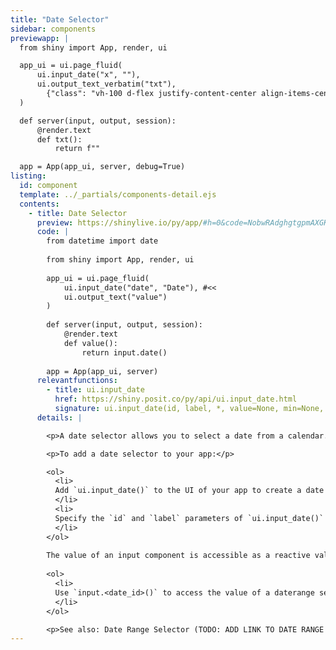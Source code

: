 ```yaml
---
title: "Date Selector"
sidebar: components 
previewapp: |
  from shiny import App, render, ui

  app_ui = ui.page_fluid(
      ui.input_date("x", ""),
      ui.output_text_verbatim("txt"),
        {"class": "vh-100 d-flex justify-content-center align-items-center px-4 flex-column"}
  )

  def server(input, output, session):
      @render.text
      def txt():
          return f""

  app = App(app_ui, server, debug=True)
listing:
  id: component
  template: ../_partials/components-detail.ejs
  contents:
    - title: Date Selector
      preview: https://shinylive.io/py/app/#h=0&code=NobwRAdghgtgpmAXGKAHVA6VBPMAaMAYwHsIAXOcpMAMwCdiYACAEygrIEt4nvVi6ZVuzgAdCOPqMmAZwAWnCNl4x+gpgEF0eJnUos4dHQFdO48WlQB9U0wC8TU1igBzOFZoAbUywAU4pkDHTgxFVGMyKzYKfzBosXwmUTAAERFkgEo8AKCnYgjwyIoADzJYgDcobwSM8VqJBoMaWUNyw18wiJ18skKdGTgZGU5SDMQcwIABHsKJpkm9CAM6DBKyOaamSurfMbmg3TgyYzoIXghCjHjd8wbLe010X0sbTn7WwwywAF8AXSA
      code: |
        from datetime import date
        
        from shiny import App, render, ui
        
        app_ui = ui.page_fluid(
            ui.input_date("date", "Date"), #<<
            ui.output_text("value")
        )
        
        def server(input, output, session):
            @render.text
            def value():
                return input.date()
        
        app = App(app_ui, server)
      relevantfunctions:
        - title: ui.input_date
          href: https://shiny.posit.co/py/api/ui.input_date.html
          signature: ui.input_date(id, label, *, value=None, min=None, max=None, format='yyyy-mm-dd', startview='month', weekstart=0, language='en', width=None, autoclose=True, datesdisabled=None, daysofweekdisabled=None)
      details: |

        <p>A date selector allows you to select a date from a calendar.</p>

        <p>To add a date selector to your app:</p>

        <ol>
          <li>
          Add `ui.input_date()` to the UI of your app to create a date selector. Where you call this function will determine where the date selector will appear within the app's layout. 
          </li>
          <li>
          Specify the `id` and `label` parameters of `ui.input_date()` to define the identifier and label of the date selector. `ui.input_date()` also includes various optional parameters, including `min` and `max`, which set the minimum and maximum allowed dates.
          </li>
        </ol>
        
        The value of an input component is accessible as a reactive value within the `server()` function. To access the value of a date selector:</p>
        
        <ol>
          <li>
          Use `input.<date_id>()` to access the value of a daterange selector (e.g., `input.date()`). The server value of a date selector is a date object. 
          </li>
        </ol>

        <p>See also: Date Range Selector (TODO: ADD LINK TO DATE RANGE SELECTOR HERE)</p>
---
```


:::{.component}
:::

